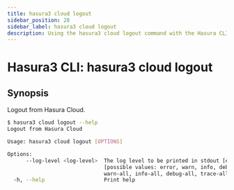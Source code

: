 ```yaml
---
title: hasura3 cloud logout
sidebar_position: 28
sidebar_label: hasura3 cloud logout
description: Using the hasura3 cloud logout command with the Hasura CLI
---
```


# Hasura3 CLI: hasura3 cloud logout 

## Synopsis
Logout from Hasura Cloud.

```bash
$ hasura3 cloud logout --help
Logout from Hasura Cloud

Usage: hasura3 cloud logout [OPTIONS]

Options:
      --log-level <log-level>  The log level to be printed in stdout [env: HASURA_CLI_LOG_LEVEL=]
                               [possible values: error, warn, info, debug, trace, error-all,
                               warn-all, info-all, debug-all, trace-all]
  -h, --help                   Print help
```

